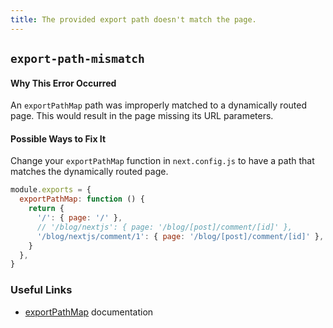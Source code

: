 ```yaml
---
title: The provided export path doesn't match the page.
---
```


## `export-path-mismatch`

#### Why This Error Occurred

An `exportPathMap` path was improperly matched to a dynamically routed page.
This would result in the page missing its URL parameters.

#### Possible Ways to Fix It

Change your `exportPathMap` function in `next.config.js` to have a path that matches the dynamically routed page.

```js filename="next.config.js"
module.exports = {
  exportPathMap: function () {
    return {
      '/': { page: '/' },
      // '/blog/nextjs': { page: '/blog/[post]/comment/[id]' },        // wrong
      '/blog/nextjs/comment/1': { page: '/blog/[post]/comment/[id]' }, // correct
    }
  },
}
```

### Useful Links

- [exportPathMap](https://nextjs.org/docs/api-reference/next.config.js/exportPathMap) documentation
